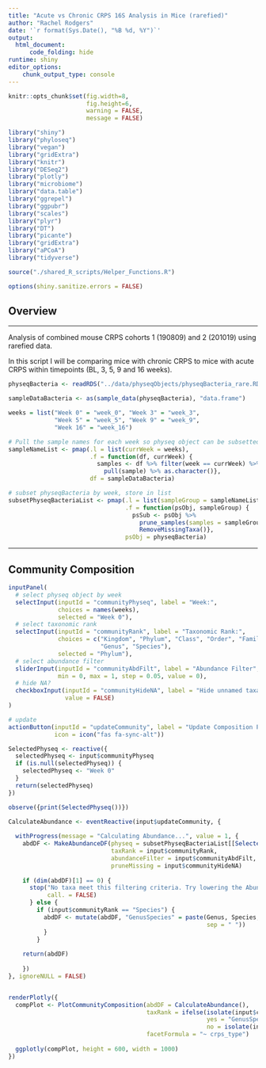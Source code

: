 ```yaml
---
title: "Acute vs Chronic CRPS 16S Analysis in Mice (rarefied)"
author: "Rachel Rodgers"
date: '`r format(Sys.Date(), "%B %d, %Y")`'
output: 
  html_document:
      code_folding: hide
runtime: shiny
editor_options:
    chunk_output_type: console
---
```


```r
knitr::opts_chunk$set(fig.width=8,
                      fig.height=6,
                      warning = FALSE,
                      message = FALSE)
```

```r
library("shiny")
library("phyloseq")
library("vegan")
library("gridExtra")
library("knitr")
library("DESeq2")
library("plotly")
library("microbiome")
library("data.table")
library("ggrepel")
library("ggpubr")
library("scales")
library("plyr")
library("DT")
library("picante")
library("gridExtra")
library("aPCoA")
library("tidyverse")

source("./shared_R_scripts/Helper_Functions.R")

options(shiny.sanitize.errors = FALSE)
```

## Overview {.tabset}

---

Analysis of combined mouse CRPS cohorts 1 (190809) and 2 (201019) using rarefied data.

In this script I will be comparing mice with chronic CRPS to mice with acute
CRPS within timepoints (BL, 3, 5, 9 and 16 weeks).

```r
physeqBacteria <- readRDS("../data/physeqObjects/physeqBacteria_rare.RDS")
```

```r
sampleDataBacteria <- as(sample_data(physeqBacteria), "data.frame")

weeks = list("Week 0" = "week_0", "Week 3" = "week_3",
             "Week 5" = "week_5", "Week 9" = "week_9",
             "Week 16" = "week_16")

# Pull the sample names for each week so physeq object can be subsetted
sampleNameList <- pmap(.l = list(currWeek = weeks),
                       .f = function(df, currWeek) {
                         samples <- df %>% filter(week == currWeek) %>% 
                           pull(sample) %>% as.character()},
                       df = sampleDataBacteria)

# subset physeqBacteria by week, store in list
subsetPhyseqBacteriaList <- pmap(.l = list(sampleGroup = sampleNameList),
                                 .f = function(psObj, sampleGroup) {
                                   psSub <- psObj %>%
                                     prune_samples(samples = sampleGroup) %>%
                                     RemoveMissingTaxa()},
                                 psObj = physeqBacteria)
```

---

## Community Composition

```r
inputPanel(
  # select physeq object by week
  selectInput(inputId = "communityPhyseq", label = "Week:",
              choices = names(weeks),
              selected = "Week 0"),
  # select taxonomic rank
  selectInput(inputId = "communityRank", label = "Taxonomic Rank:",
              choices = c("Kingdom", "Phylum", "Class", "Order", "Family",
                          "Genus", "Species"),
              selected = "Phylum"),
  # select abundance filter
  sliderInput(inputId = "communityAbdFilt", label = "Abundance Filter",
              min = 0, max = 1, step = 0.05, value = 0),
  # hide NA?
  checkboxInput(inputId = "communityHideNA", label = "Hide unnamed taxa", 
                value = FALSE)
)

# update
actionButton(inputId = "updateCommunity", label = "Update Composition Plot",
             icon = icon("fas fa-sync-alt"))

SelectedPhyseq <- reactive({
  selectedPhyseq <- input$communityPhyseq
  if (is.null(selectedPhyseq)) {
    selectedPhyseq <- "Week 0"
  }
  return(selectedPhyseq)
})

observe({print(SelectedPhyseq())})

CalculateAbundance <- eventReactive(input$updateCommunity, {
  
  withProgress(message = "Calculating Abundance...", value = 1, {
    abdDF <- MakeAbundanceDF(physeq = subsetPhyseqBacteriaList[[SelectedPhyseq()]],
                             taxRank = input$communityRank,
                             abundanceFilter = input$communityAbdFilt,
                             pruneMissing = input$communityHideNA)
    
    if (dim(abdDF)[1] == 0) {
      stop("No taxa meet this filtering criteria. Try lowering the Abundance Filter option.",
           call. = FALSE)
      } else {
        if (input$communityRank == "Species") {
          abdDF <- mutate(abdDF, "GenusSpecies" = paste(Genus, Species,
                                                        sep = " "))
          }
        }
    
    return(abdDF)
    
    })
}, ignoreNULL = FALSE)


renderPlotly({
  compPlot <- PlotCommunityComposition(abdDF = CalculateAbundance(),
                                       taxRank = ifelse(isolate(input$communityRank) == "Species",
                                                        yes = "GenusSpecies",
                                                        no = isolate(input$communityRank)),
                                       facetFormula = "~ crps_type")
  
  ggplotly(compPlot, height = 600, width = 1000)
})
```

<br>
<br>
<br>
<br>
<br>
<br>
<br>
<br>
<br>
<br>
<br>

